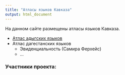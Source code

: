 ```yaml
---
title: "Атласы языков Кавказа"
output: html_document
---
```

На данном сайте размещены атласы языков Кавказа.

- [Атлас адыгских языков](Adyghe.atlas/adyghe_atlas.html)
- Атлас дагестанских языков
    - Эвиденциальность (Самира Ферхейс)
    - …

### Участники проекта:
